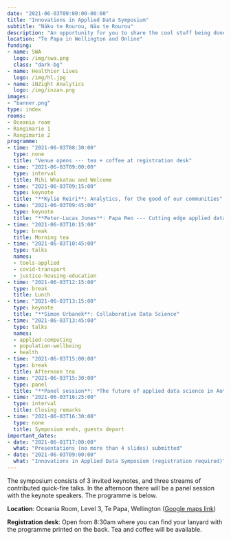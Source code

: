 ```yaml
---
date: "2021-06-03T09:00:00-00:00"
title: "Innovations in Applied Data Symposium"
subtitle: "Nāku te Rourou, Nāu te Rourou"
description: "An opportunity for you to share the cool stuff being done with data in Aotearoa New Zealand. "
location: "Te Papa in Wellington and Online"
funding:
- name: SWA
  logo: /img/swa.png
  class: "dark-bg"
- name: Healthier Lives
  logo: /img/hl.jpg
- name: iNZight Analytics
  logo: /img/inzan.png
images:
- "banner.png"
type: index
rooms:
- Oceania room
- Rangimarie 1
- Rangimarie 2
programme:
- time: "2021-06-03T08:30:00"
  type: none
  title: "Venue opens --- tea + coffee at registration desk"
- time: "2021-06-03T09:00:00"
  type: interval
  title: Mihi Whakatau and Welcome
- time: "2021-06-03T09:15:00"
  type: keynote
  title: "**Kylie Reiri**: Analytics, for the good of our communities"
- time: "2021-06-03T09:45:00"
  type: keynote
  title: "**Peter-Lucas Jones**: Papa Reo --- Cutting edge applied data"
- time: "2021-06-03T10:15:00"
  type: break
  title: Morning tea
- time: "2021-06-03T10:45:00"
  type: talks
  names:
  - tools-applied
  - covid-transport
  - justice-housing-education
- time: "2021-06-03T12:15:00"
  type: break
  title: Lunch
- time: "2021-06-03T13:15:00"
  type: keynote
  title: "**Simon Urbanek**: Collaborative Data Science"
- time: "2021-06-03T13:45:00"
  type: talks
  names:
  - applied-computing
  - population-wellbeing
  - health
- time: "2021-06-03T15:00:00"
  type: break
  title: Afternoon tea
- time: "2021-06-03T15:30:00"
  type: panel
  title: "**Panel session**: *The future of applied data science in Aotearoa --- Opportunities and issues*"
- time: "2021-06-03T16:25:00"
  type: interval
  title: Closing remarks
- time: "2021-06-03T16:30:00"
  type: none
  title: Symposium ends, guests depart
important_dates:
- date: "2021-06-01T17:00:00"
  what: "Presentations (no more than 4 slides) submitted"
- date: "2021-06-03T09:00:00"
  what: "Innovations in Applied Data Symposium (registration required)"
---
```


The symposium consists of 3 invited keynotes, and three streams of contributed quick-fire talks. In the afternoon there will be a panel session with the keynote speakers. The programme is below.

**Location**:
Oceania Room, Level 3, Te Papa, Wellington ([Google maps link](https://goo.gl/maps/mkbjefHGMKx4Xx7D8))

**Registration desk**: Open from 8:30am where you can find your lanyard with the programme printed on the back. Tea and coffee will be available.
